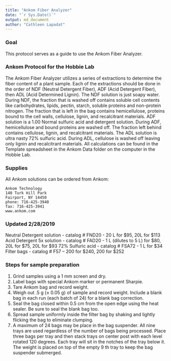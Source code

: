 ---
title: "Ankom Fiber Analyzer"
date: "`r Sys.Date()`"
output: md_document
author: "Cathleen Lapadat"
---

### Goal

This protocol serves as a guide to use the Ankom Fiber Analyzer.

### Ankom Protocol for the Hobbie Lab

The Ankom Fiber Analyzer utilizes a series of extractions to determine the fiber 
content of a plant sample. Each of the extractions should be done in the order 
of NDF (Neutral Detergent Fiber), ADF (Acid Detergent Fiber), then ADL 
(Acid Determined Lignin). The NDF solution is just soapy water. During NDF, 
the fraction that is washed off contains soluble cell contents like carbohydrates, 
lipids, pectin, starch, soluble proteins and non-protein nitrogen. The fraction 
that is left in the bag contains hemicellulose, proteins bound to the cell walls, 
cellulose, lignin, and recalcitrant materials. ADF solution is a 1.00 Normal 
sulfuric acid and detergent solution. During ADF, hemicellulose and bound proteins 
are washed off. The fraction left behind contains cellulose, lignin, and recalcitrant 
materials. The ADL solution is ultra nasty 72% sulfuric acid. During ADL, 
cellulose is washed off leaving only lignin and recalcitrant materials.  All 
calculations can be found in the Template spreadsheet in the Ankom Data folder 
on the computer in the Hobbie Lab.

### Supplies
All Ankom solutions can be ordered from Ankom:

```
Ankom Technology
140 Turk Hill Park
Fairport, NY 14450
phone: 716-425-3940
fax: 716-425-3941
www.ankom.com
```

### Updated 2/28/2019
Neutral Detergent solution - catalog # FND20 - 20 L for $95, 20L for $113
Acid Detergent 5x solution - catalog # FAD20 - 1 L (dilutes to 5 L) for $80, 20L for $75, 20L for $93
72% Sulfuric acid - catalog # FSA72 - 1 L for $34
Filter bags - catalog # F57 – 200 for $240, 200 for $252

### Steps for sample preparation

1. Grind samples using a 1 mm screen and dry.
2. Label bags with special Ankom marker or permanent Sharpie.
3. Tare Ankom bag and record weight.
4. Weigh out .5 g (± 0.05 g) of sample and record weight. Include a blank bag in 
each run (each batch of 24) for a blank bag correction.
5. Seal the bag closed within 0.5 cm from the open edge using the heat sealer. 
Be sure to seal the blank bag too.
6. Spread sample uniformly inside the filter bag by shaking and lightly flicking 
the bag to eliminate clumping.
7. A maximum of 24 bags may be place in the bag suspender. All nine trays are 
used regardless of the number of bags being processed. Place three bags per tray 
and then stack trays on center post with each level rotated 120 degrees. Each 
tray will sit in the notches of the tray below it. The weight is placed on top 
of the empty 9 th tray to keep the bag suspender submerged.